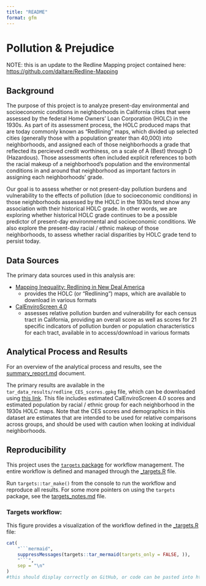 ```yaml
---
title: "README"
format: gfm
---
```


<!-- README.md is generated from README.qmd. Please edit that file -->

# Pollution & Prejudice

NOTE: this is an update to the Redline Mapping project contained here: <https://github.com/daltare/Redline-Mapping>

## Background

The purpose of this project is to analyze present-day environmental and socioeconomic conditions in neighborhoods in California cities that were assessed by the federal Home Owners' Loan Corporation (HOLC) in the 1930s. As part of its assessment process, the HOLC produced maps that are today commonly known as "Redlining" maps, which divided up selected cities (generally those with a population greater than 40,000) into neighborhoods, and assigned each of those neighborhoods a grade that reflected its percieved credit worthiness, on a scale of A (Best) through D (Hazardous). Those assessments often included explicit references to both the racial makeup of a neighborhood's population and the environmental conditions in and around that neighborhood as important factors in assigning each neighborhoods' grade.

Our goal is to assess whether or not present-day pollution burdens and vulnerability to the effects of pollution (due to socioeconomic conditions) in those neighborhoods assessed by the HOLC in the 1930s tend show any association with their historical HOLC grade. In other words, we are exploring whether historical HOLC grade continues to be a possible predictor of present-day environmental and socioeconomic conditions. We also explore the present-day racial / ethnic makeup of those neighborhoods, to assess whether racial disparities by HOLC grade tend to persist today.

## Data Sources

The primary data sources used in this analysis are:

-   [Mapping Inequality: Redlining in New Deal America](https://dsl.richmond.edu/panorama/redlining/#loc=6/36.37/-121.816)
    -   provides the HOLC (or "Redlining") maps, which are available to download in various formats
-   [CalEnviroScreen 4.0](https://oehha.ca.gov/calenviroscreen/report/calenviroscreen-40)
    -   assesses relative pollution burden and vulnerability for each census tract in California, providing an overall score as well as scores for 21 specific indicators of pollution burden or population characteristics for each tract, available in to access/download in various formats

## Analytical Process and Results

For an overview of the analytical process and results, see the [summary_report.md](summary_report.md) document.

The primary results are available in the `tar_data_results/redline_CES_scores.gpkg` file, which can be downloaded using [this link](https://github.com/daltare/pollution-and-prejudice/raw/main/tar_data_results/redline_CES_scores.gpkg). This file includes estimated CalEnviroScreen 4.0 scores and estimated population by racial / ethnic group for each neighborhood in the 1930s HOLC maps. Note that the CES scores and demographics in this dataset are estimates that are intended to be used for relative comparisons across groups, and should be used with caution when looking at individual neighborhoods. 

## Reproducibility

This project uses the [`targets` package](https://docs.ropensci.org/targets/) for workflow management. The entire workflow is defined and managed through the [\_targets.R](_targets.R) file.

Run `targets::tar_make()` from the console to run the workflow and reproduce all results. For some more pointers on using the `targets` package, see the [targets_notes.md](targets_notes.md) file.

### Targets workflow:

This figure provides a visualization of the workflow defined in the [\_targets.R](_targets.R) file:

```r

cat(
    "```mermaid",
    suppressMessages(targets::tar_mermaid(targets_only = FALSE, )),
    "```",
    sep = "\n"
)
#this should display correctly on GitHub, or code can be pasted into https://mermaid.live
```
